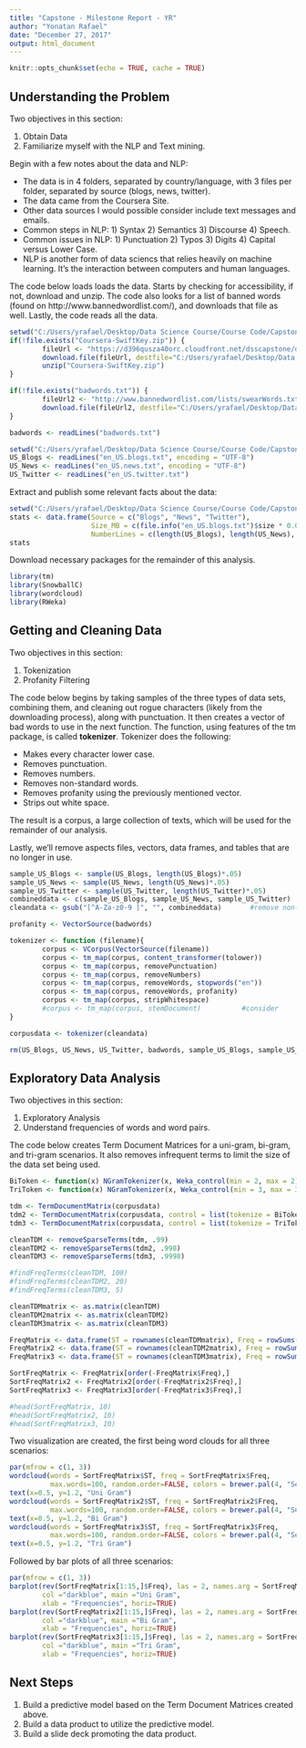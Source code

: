 ---
title: "Capstone - Milestone Report - YR"
author: "Yonatan Rafael"
date: "December 27, 2017"
output: html_document
---

```{r setup, include=FALSE}
knitr::opts_chunk$set(echo = TRUE, cache = TRUE)
```

## Understanding the Problem

Two objectives in this section:

1. Obtain Data  
2. Familiarize myself with the NLP and Text mining.

Begin with a few notes about the data and NLP:

* The data is in 4 folders, separated by country/language, with 3 files per folder, separated by source (blogs, news, twitter).  
* The data came from the Coursera Site.  
* Other data sources I would possible consider include text messages and emails.  
* Common steps in NLP: 1) Syntax 2) Semantics 3) Discourse 4) Speech.  
* Common issues in NLP: 1) Punctuation 2) Typos 3) Digits 4) Capital versus Lower Case.  
* NLP is another form of data sciencs that relies heavily on machine learning. It's the interaction between computers and human languages.

The code below loads loads the data. Starts by checking for accessibility, if not, download and unzip. The code also looks for a list of banned words (found on http://www.bannedwordlist.com/), and downloads that file as well. Lastly, the code reads all the data.

```{r, warning= FALSE}
setwd("C:/Users/yrafael/Desktop/Data Science Course/Course Code/Capstone")
if(!file.exists("Coursera-SwiftKey.zip")) {
        fileUrl <- "https://d396qusza40orc.cloudfront.net/dsscapstone/dataset/Coursera-SwiftKey.zip" 
        download.file(fileUrl, destfile="C:/Users/yrafael/Desktop/Data Science Course/Course Code/Capstone/Coursera-SwiftKey.zip")
        unzip("Coursera-SwiftKey.zip")
}

if(!file.exists("badwords.txt")) {
        fileUrl2 <- "http://www.bannedwordlist.com/lists/swearWords.txt"
        download.file(fileUrl2, destfile="C:/Users/yrafael/Desktop/Data Science Course/Course Code/Capstone/badwords.txt")
}

badwords <- readLines("badwords.txt")

setwd("C:/Users/yrafael/Desktop/Data Science Course/Course Code/Capstone/final/en_US")
US_Blogs <- readLines("en_US.blogs.txt", encoding = "UTF-8")
US_News <- readLines("en_US.news.txt", encoding = "UTF-8")
US_Twitter <- readLines("en_US.twitter.txt")
```

Extract and publish some relevant facts about the data:

```{r}
setwd("C:/Users/yrafael/Desktop/Data Science Course/Course Code/Capstone/final/en_US")
stats <- data.frame(Source = c("Blogs", "News", "Twitter"),
                    Size_MB = c(file.info("en_US.blogs.txt")$size * 0.000001, file.info("en_US.news.txt")$size * 0.000001, file.info("en_US.twitter.txt")$size * 0.000001),
                    NumberLines = c(length(US_Blogs), length(US_News), length(US_Twitter)))
stats
```

Download necessary packages for the remainder of this analysis.

```{r, warning = FALSE}
library(tm)
library(SnowballC)
library(wordcloud)
library(RWeka)
```

## Getting and Cleaning Data

Two objectives in this section:

1. Tokenization
2. Profanity Filtering

The code below begins by taking samples of the three types of data sets, combining them, and cleaning out rogue characters (likely from the downloading process), along with punctuation. It then creates a vector of bad words to use in the next function. The function, using features of the tm package, is called **tokenizer**. Tokenizer does the following:

* Makes every character lower case.
* Removes punctuation.
* Removes numbers.
* Removes non-standard words.
* Removes profanity using the previously mentioned vector.
* Strips out white space.

The result is a corpus, a large collection of texts, which will be used for the remainder of our analysis.

Lastly, we'll remove aspects files, vectors, data frames, and tables that are no longer in use.

```{r}
sample_US_Blogs <- sample(US_Blogs, length(US_Blogs)*.05) 
sample_US_News <- sample(US_News, length(US_News)*.05)
sample_US_Twitter <- sample(US_Twitter, length(US_Twitter)*.05)
combineddata <- c(sample_US_Blogs, sample_US_News, sample_US_Twitter)
cleandata <- gsub("[^A-Za-z0-9 ]", "", combineddata)       #remove non-alphabetic/numeric characters

profanity <- VectorSource(badwords)

tokenizer <- function (filename){
        corpus <- VCorpus(VectorSource(filename))
        corpus <- tm_map(corpus, content_transformer(tolower))
        corpus <- tm_map(corpus, removePunctuation)
        corpus <- tm_map(corpus, removeNumbers)
        corpus <- tm_map(corpus, removeWords, stopwords("en"))
        corpus <- tm_map(corpus, removeWords, profanity)
        corpus <- tm_map(corpus, stripWhitespace)
        #corpus <- tm_map(corpus, stemDocument)          #consider
}

corpusdata <- tokenizer(cleandata)

rm(US_Blogs, US_News, US_Twitter, badwords, sample_US_Blogs, sample_US_News, sample_US_Twitter, profanity, combineddata, cleandata, tokenizer, stats)
```

## Exploratory Data Analysis

Two objectives in this section:

1. Exploratory Analysis
2. Understand frequencies of words and word pairs.

The code below creates Term Document Matrices for a uni-gram, bi-gram, and tri-gram scenarios. It also removes infrequent terms to limit the size of the data set being used.

```{r}
BiToken <- function(x) NGramTokenizer(x, Weka_control(min = 2, max = 2))
TriToken <- function(x) NGramTokenizer(x, Weka_control(min = 3, max = 3))

tdm <- TermDocumentMatrix(corpusdata)
tdm2 <- TermDocumentMatrix(corpusdata, control = list(tokenize = BiToken))
tdm3 <- TermDocumentMatrix(corpusdata, control = list(tokenize = TriToken))

cleanTDM <- removeSparseTerms(tdm, .99)
cleanTDM2 <- removeSparseTerms(tdm2, .998)
cleanTDM3 <- removeSparseTerms(tdm3, .9998)

#findFreqTerms(cleanTDM, 100)
#findFreqTerms(cleanTDM2, 20)
#findFreqTerms(cleanTDM3, 5)

cleanTDMmatrix <- as.matrix(cleanTDM)
cleanTDM2matrix <- as.matrix(cleanTDM2)
cleanTDM3matrix <- as.matrix(cleanTDM3)

FreqMatrix <- data.frame(ST = rownames(cleanTDMmatrix), Freq = rowSums(cleanTDMmatrix), row.names = NULL)
FreqMatrix2 <- data.frame(ST = rownames(cleanTDM2matrix), Freq = rowSums(cleanTDM2matrix), row.names = NULL)
FreqMatrix3 <- data.frame(ST = rownames(cleanTDM3matrix), Freq = rowSums(cleanTDM3matrix), row.names = NULL)

SortFreqMatrix <- FreqMatrix[order(-FreqMatrix$Freq),] 
SortFreqMatrix2 <- FreqMatrix2[order(-FreqMatrix2$Freq),] 
SortFreqMatrix3 <- FreqMatrix3[order(-FreqMatrix3$Freq),] 

#head(SortFreqMatrix, 10)
#head(SortFreqMatrix2, 10)
#head(SortFreqMatrix3, 10)
```

Two visualization are created, the first being word clouds for all three scenarios:

```{r fig.width = 11}
par(mfrow = c(1, 3))
wordcloud(words = SortFreqMatrix$ST, freq = SortFreqMatrix$Freq,
          max.words=100, random.order=FALSE, colors = brewer.pal(4, "Set1"), main = "Uni Gram")
text(x=0.5, y=1.2, "Uni Gram")
wordcloud(words = SortFreqMatrix2$ST, freq = SortFreqMatrix2$Freq,
          max.words=100, random.order=FALSE, colors = brewer.pal(4, "Set1"), main = "Bi Gram")
text(x=0.5, y=1.2, "Bi Gram")
wordcloud(words = SortFreqMatrix3$ST, freq = SortFreqMatrix3$Freq,
          max.words=100, random.order=FALSE, colors = brewer.pal(4, "Set1"), main = "Tri Gram")
text(x=0.5, y=1.2, "Tri Gram")
```

Followed by bar plots of all three scenarios:

```{r fig.width = 11, warning = FALSE}
par(mfrow = c(1, 3))
barplot(rev(SortFreqMatrix[1:15,]$Freq), las = 2, names.arg = SortFreqMatrix[1:15,]$ST,
        col ="darkblue", main ="Uni Gram",
        xlab = "Frequencies", horiz=TRUE)
barplot(rev(SortFreqMatrix2[1:15,]$Freq), las = 2, names.arg = SortFreqMatrix2[1:15,]$ST,
        col ="darkblue", main ="Bi Gram",
        xlab = "Frequencies", horiz=TRUE)
barplot(rev(SortFreqMatrix3[1:15,]$Freq), las = 2, names.arg = SortFreqMatrix3[1:15,]$ST,
        col ="darkblue", main ="Tri Gram",
        xlab = "Frequencies", horiz=TRUE)
```

## Next Steps

1. Build a predictive model based on the Term Document Matrices created above.
2. Build a data product to utilize the predictive model.
3. Build a slide deck promoting the data product.

